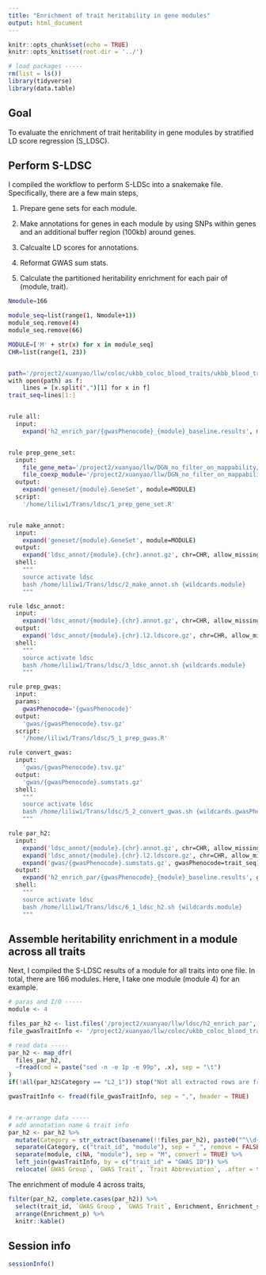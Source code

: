 ```yaml
---
title: "Enrichment of trait heritability in gene modules"
output: html_document
---
```


```r
knitr::opts_chunk$set(echo = TRUE)
knitr::opts_knit$set(root.dir = '../')

# load packages -----
rm(list = ls())
library(tidyverse)
library(data.table)
```

## Goal

To evaluate the enrichment of trait heritability in gene modules by stratified LD score regression (S_LDSC).


## Perform S-LDSC

I compiled the workflow to perform S-LDSc into a snakemake file. Specifically, there are a few main steps,

1. Prepare gene sets for each module.

2. Make annotations for genes in each module by using SNPs within genes and an additional buffer region (100kb) around genes.

3. Calcualte LD scores for annotations.

4. Reformat GWAS sum stats.

5. Calculate the partitioned heritability enrichment for each pair of (module, trait).


```bash
Nmodule=166

module_seq=list(range(1, Nmodule+1))
module_seq.remove(4)
module_seq.remove(66)

MODULE=['M' + str(x) for x in module_seq]
CHR=list(range(1, 23))


path='/project2/xuanyao/llw/coloc/ukbb_coloc_blood_traits/ukbb_blood_traits.csv'
with open(path) as f:
    lines = [x.split(",")[1] for x in f]
trait_seq=lines[1:]


rule all:
  input:
    expand('h2_enrich_par/{gwasPhenocode}_{module}_baseline.results', module=MODULE, gwasPhenocode=trait_seq)


rule prep_gene_set:
  input:
    file_gene_meta='/project2/xuanyao/llw/DGN_no_filter_on_mappability/result/gene.meta.txt'
    file_coexp_module='/project2/xuanyao/llw/DGN_no_filter_on_mappability/result/coexp.module.rds'
  output:
    expand('geneset/{module}.GeneSet', module=MODULE)
  script:
    '/home/liliw1/Trans/ldsc/1_prep_gene_set.R'


rule make_annot:
  input:
    expand('geneset/{module}.GeneSet', module=MODULE)
  output:
    expand('ldsc_annot/{module}.{chr}.annot.gz', chr=CHR, allow_missing=True)
  shell:
    """
    source activate ldsc
    bash /home/liliw1/Trans/ldsc/2_make_annot.sh {wildcards.module}
    """

rule ldsc_annot:
  input:
    expand('ldsc_annot/{module}.{chr}.annot.gz', chr=CHR, allow_missing=True)
  output:
    expand('ldsc_annot/{module}.{chr}.l2.ldscore.gz', chr=CHR, allow_missing=True)
  shell:
    """
    source activate ldsc
    bash /home/liliw1/Trans/ldsc/3_ldsc_annot.sh {wildcards.module}
    """

rule prep_gwas:
  input:
  params:
    gwasPhenocode='{gwasPhenocode}'
  output:
    'gwas/{gwasPhenocode}.tsv.gz'
  script:
    '/home/liliw1/Trans/ldsc/5_1_prep_gwas.R'

rule convert_gwas:
  input:
    'gwas/{gwasPhenocode}.tsv.gz'
  output:
    'gwas/{gwasPhenocode}.sumstats.gz'
  shell:
    """
    source activate ldsc
    bash /home/liliw1/Trans/ldsc/5_2_convert_gwas.sh {wildcards.gwasPhenocode}
    """

rule par_h2:
  input:
    expand('ldsc_annot/{module}.{chr}.annot.gz', chr=CHR, allow_missing=True),
    expand('ldsc_annot/{module}.{chr}.l2.ldscore.gz', chr=CHR, allow_missing=True),
    expand('gwas/{gwasPhenocode}.sumstats.gz', gwasPhenocode=trait_seq)
  output:
    expand('h2_enrich_par/{gwasPhenocode}_{module}_baseline.results', gwasPhenocode=trait_seq, allow_missing=True)
  shell:
    """
    source activate ldsc
    bash /home/liliw1/Trans/ldsc/6_1_ldsc_h2.sh {wildcards.module}
    """
```


## Assemble heritability enrichment in a module across all traits

Next, I compiled the S-LDSC results of a module for all traits into one file. In total, there are 166 modules. Here, I take one module (module 4) for an example.


```r
# paras and I/O -----
module <- 4

files_par_h2 <- list.files('/project2/xuanyao/llw/ldsc/h2_enrich_par', paste0("^\\d+_M", module, "_baseline.results"), full.names = TRUE)
file_gwasTraitInfo <- '/project2/xuanyao/llw/coloc/ukbb_coloc_blood_traits/ukbb_blood_traits.csv'

# read data -----
par_h2 <- map_dfr(
  files_par_h2,
  ~fread(cmd = paste("sed -n -e 1p -e 99p", .x), sep = "\t")
)
if(!all(par_h2$Category == "L2_1")) stop("Not all extracted rows are from custom annotation.")

gwasTraitInfo <- fread(file_gwasTraitInfo, sep = ",", header = TRUE)


# re-arrange data -----
# add annotation name & trait info
par_h2 <- par_h2 %>%
  mutate(Category = str_extract(basename(!!files_par_h2), paste0("^\\d+_M", !!module))) %>%
  separate(Category, c("trait_id", "module"), sep = "_", remove = FALSE, convert = TRUE) %>%
  separate(module, c(NA, "module"), sep = "M", convert = TRUE) %>%
  left_join(gwasTraitInfo, by = c("trait_id" = "GWAS ID")) %>%
  relocate(`GWAS Group`, `GWAS Trait`, `Trait Abbreviation`, .after = trait_id)
```

The enrichment of module 4 across traits,

```r
filter(par_h2, complete.cases(par_h2)) %>%
  select(trait_id, `GWAS Group`, `GWAS Trait`, Enrichment, Enrichment_std_error, Enrichment_p) %>%
  arrange(Enrichment_p) %>%
  knitr::kable()
```



## Session info

```r
sessionInfo()
```


